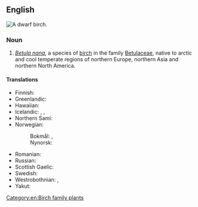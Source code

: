 ==English==
[[Image:Betukananabereza.jpg|thumb|A '''dwarf birch'''.]]
{{wikipedia}}
{{wikispecies|Betula nana}}

===Noun===
{{en-noun}}

# ''[[Betula nana]]'', a species of [[birch]] in the family [[Betulaceae]], native to arctic and cool temperate regions of northern Europe, northern Asia and northern North America.

====Translations====
{{trans-top|dwarf birch}}
* Finnish: {{t+|fi|vaivaiskoivu}}
* Greenlandic: {{t|kl|avaalaqiaq}}
* Hawaiian: {{t|haw|ʻawālakiaka}}
* Icelandic: {{t+|is|fjalldrapi|m}}, {{t|is|drapi|m}}, {{t+|is|hrís|n}}
* Northern Sami: {{t|se|skierri}}
* Norwegian:
*: Bokmål: {{t|no|dvergbjørk|m|f}}, {{t|no|dvergbjerk|m|f}}
*: Nynorsk: {{t+|nn|dvergbjørk|f}}
{{trans-mid}}
* Romanian: {{t+|ro|mesteacăn pitic|m}}
* Russian: {{t|ru|берёза карликовая|f}}
* Scottish Gaelic: {{t|gd|beith bheag|f}}
* Swedish: {{t+|sv|dvärgbjörk|c}}
* Westrobothnian: {{t|gmq-bot|källingris|n}}, {{t|gmq-bot|rupris|n}}
* Yakut: {{t|sah|ыарҕа|sc=Cyrl}}
{{trans-bottom}}

[[Category:en:Birch family plants]]